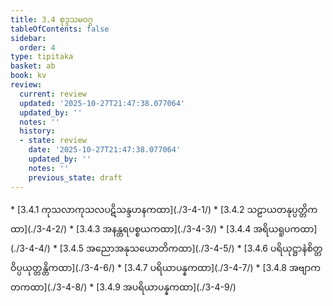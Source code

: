 ```yaml
---
title: 3.4 စုဒ္ဒသမဝဂ္ဂ
tableOfContents: false
sidebar:
  order: 4
type: tipitaka
basket: ab
book: kv
review:
  current: review
  updated: '2025-10-27T21:47:38.077064'
  updated_by: ''
  notes: ''
  history:
  - state: review
    date: '2025-10-27T21:47:38.077064'
    updated_by: ''
    notes: ''
    previous_state: draft
---
```



<ReviewStatus review={frontmatter.review} showDetails={true} />

<HypothesisAnnotation frontmatter={frontmatter} />

<DynamicBreadcrumb />



<TableOfContents book="kv" section="3.4">
* [3.4.1 ကုသလာကုသလပဋိသန္ဒဟနကထာ](./3-4-1/)
* [3.4.2 သဠာယတနုပ္ပတ္တိကထာ](./3-4-2/)
* [3.4.3 အနန္တရပစ္စယကထာ](./3-4-3/)
* [3.4.4 အရိယရူပကထာ](./3-4-4/)
* [3.4.5 အညောအနုသယောတိကထာ](./3-4-5/)
* [3.4.6 ပရိယုဋ္ဌာနံစိတ္တဝိပ္ပယုတ္တန္တိကထာ](./3-4-6/)
* [3.4.7 ပရိယာပန္နကထာ](./3-4-7/)
* [3.4.8 အဗျာကတကထာ](./3-4-8/)
* [3.4.9 အပရိယာပန္နကထာ](./3-4-9/)
</TableOfContents>